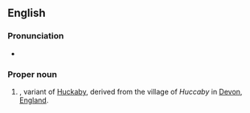 ==English==

===Pronunciation===
* {{IPA|/ˈhʌkəbi/|lang=en}}

===Proper noun===
{{en-proper noun}}

# {{surname|rare [[habitational]]|from=Old English|dot=}}, variant of [[Huckaby]], derived from the village of ''Huccaby'' in [[Devon]], [[England]].